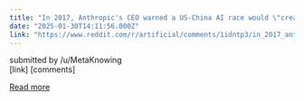 ```yaml
---
title: "In 2017, Anthropic's CEO warned a US-China AI race would \"create the perfect storm for safety catastrophes to happen.\""
date: "2025-01-30T14:11:56.000Z"
link: "https://www.reddit.com/r/artificial/comments/1idntp3/in_2017_anthropics_ceo_warned_a_uschina_ai_race/"
---
```


submitted by    /u/MetaKnowing  
 [link]   [comments]

[Read more](https://www.reddit.com/r/artificial/comments/1idntp3/in_2017_anthropics_ceo_warned_a_uschina_ai_race/)
